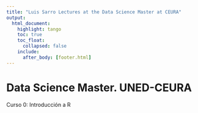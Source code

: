 ```yaml
---
title: "Luis Sarro Lectures at the Data Science Master at CEURA"
output: 
  html_document:
    highlight: tango
    toc: true
    toc_float:
      collapsed: false
    include:
      after_body: [footer.html]
---
```


<style type="text/css">
.title {
  display: none;
}

</style>

# Data Science Master. UNED-CEURA
Curso 0: Introducción a R